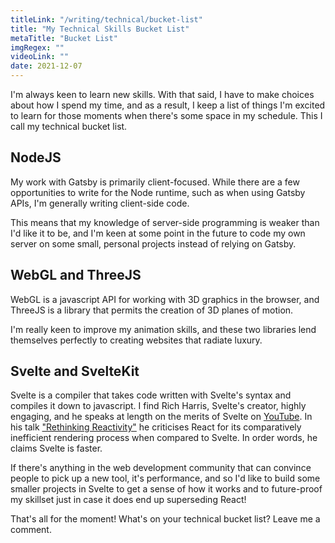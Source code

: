 ```yaml
---
titleLink: "/writing/technical/bucket-list"
title: "My Technical Skills Bucket List"
metaTitle: "Bucket List"
imgRegex: ""
videoLink: ""
date: 2021-12-07
---
```


I'm always keen to learn new skills. With that said, I have to make choices about how I spend my time, and as a result, I keep a list of things I'm excited to learn for those moments when there's some space in my schedule. This I call my technical bucket list.

## NodeJS

My work with Gatsby is primarily client-focused. While there are a few opportunities to write for the Node runtime, such as when using Gatsby APIs, I'm generally writing client-side code. 

This means that my knowledge of server-side programming is weaker than I'd like it to be, and I'm keen at some point in the future to code my own server on some small, personal projects instead of relying on Gatsby.

## WebGL and ThreeJS

WebGL is a javascript API for working with 3D graphics in the browser, and ThreeJS is a library that permits the creation of 3D planes of motion. 

I'm really keen to improve my animation skills, and these two libraries lend themselves perfectly to creating websites that radiate luxury. 

## Svelte and SvelteKit

Svelte is a compiler that takes code written with Svelte's syntax and compiles it down to javascript. I find Rich Harris, Svelte's creator, highly engaging, and he speaks at length on the merits of Svelte on <a href="https://www.youtube.com/results?search_query=rich+harris">YouTube</a>. In his talk <a href="https://www.youtube.com/watch?v=AdNJ3fydeao">"Rethinking Reactivity"</a> he criticises React for its comparatively inefficient rendering process when compared to Svelte. In order words, he claims Svelte is faster. 

If there's anything in the web development community that can convince people to pick up a new tool, it's performance, and so I'd like to build some smaller projects in Svelte to get a sense of how it works and to future-proof my skillset just in case it does end up superseding React! 

That's all for the moment! What's on your technical bucket list? Leave me a comment. 

